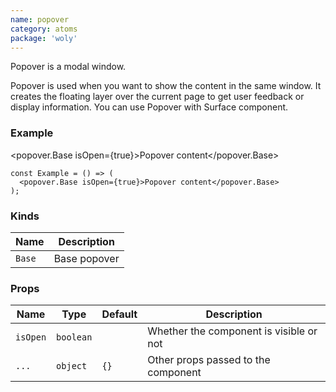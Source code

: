 ```yaml
---
name: popover
category: atoms
package: 'woly'
---
```



Popover is a modal window.

Popover is used when you want to show the content in the same window. It creates the floating layer over the current page to get user feedback or display information. You can use Popover with Surface component.

### Example

<popover.Base isOpen={true}>Popover content</popover.Base>

```tsx
const Example = () => (
  <popover.Base isOpen={true}>Popover content</popover.Base>
);
```

### Kinds

| Name   | Description  |
| ------ | ------------ |
| `Base` | Base popover |

### Props

| Name     | Type      | Default | Description                             |
| -------- | --------- | ------- | --------------------------------------- |
| `isOpen` | `boolean` |         | Whether the component is visible or not |
| `...`    | `object`  | `{}`    | Other props passed to the component     |
